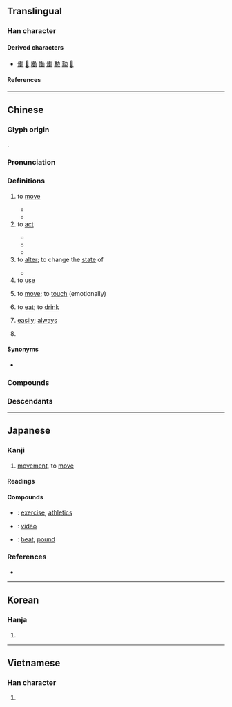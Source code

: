 {{also|动|働|重力}}
{{character info}}
==Translingual==

===Han character===
{{Han char|rn=19|rad=力|as=09|sn=11|four=24127|canj=HGKS|ids=⿰重力}}

====Derived characters====
* [[働]] [[𠘃]] [[㗢]] [[慟]] [[㷲]] [[憅]] [[勲]] [[𧜻]]

====References====
{{Han ref|kx=0148.140|dkj=02390|dj=0333.240|hdz=10375.060|uh=52D5}}

----

==Chinese==
{{zh-forms|s=动|alt=𨔝,㣫,勭}}

===Glyph origin===
{{Han etym}}
{{Han compound|重|力|c1=p|c2=s|t2=strength|ls=psc}}.

===Pronunciation===
{{zh-pron
|m=dòng
|ma=y
|m-s=dong4
|dg=дун3
|c=dung6
|c-t=uung5
|g=tung5
|h=pfs=thûng/thung;gd=tung1/tung4
|j=dung3
|mb=dòng
|md=dông
|mn=qz,jj:tǎng/tw,xm,zz:tāng/qz,jj:tǒng/tw,xm,zz:tōng
|mn_note=tǎng/tāng - vernacular; tǒng/tōng - literary
|mn-t=tang6/dang6/dong6
|mn-t_note=dang6/tang6 - vernacular; dong6 - literary
|x=dong5/dong4
|x_note=dong5 - vernacular; dong4 - literary
|w=3don
|mc=y
|oc=y
|cat=v,n
}}

===Definitions===
{{zh-hanzi}}

# {{lb|zh|transitive|or|intransitive}} to [[move]]
#: {{zh-x|坐 著[着]{zhe} 不 動|to sit still and not move}}
#: {{zh-x|我 的 東西{xi} 你 不要 動。|Don't move my stuff.}}
#* {{zh-x|五月 斯螽 動 股，六月 莎雞 振羽。|In the fifth month, the locust '''moves''' its legs;<br/>In the sixth month, the spinner sounds its wings.|ref=Shijing}}
#* {{zh-x|啊！微風 吹 動 了 我 的 頭髮，教 我 如何 不 想 她？||ref='''1920''', {{w|Liu Bannong}}, {{lang|zh|教我如何不想她}}}}
# to [[act]]
#: {{zh-x|輕舉妄動|to act rashly}}
#* {{zh-x|為{wéi} 民 父母，使 民 盼盼 然，將 終歲 勤動，不 得 以 養 父母。|When the parent of the people causes the people to wear looks of distress, and, after the whole year's toil, yet not to be able to nourish their parents[...]|ref=Mencius}}
#* {{zh-x|故 兵 以 詐 立，以 利 動，以 分合 為{wéi} 變 者 也。||ref=Sunzi}}
#* {{zh-x|農村 各 類 互助 合作 組織 和 各 階層 群眾，已經 程度 不同 地 普遍 地 動 起來 了。|With the rise and spread of rural co-operation, mutual-aid and co-operative organizations of various types and the people of various strata in the rural areas are all on the move to a greater or lesser degree.|ref='''1955''', {{w2|zh|毛澤東}} ({{w|Mao Zedong}}), {{lang|zh|《關於農業合作化問題》}} (On the co-operative transformation of agriculture), {{w2|zh|pref=《|毛澤東選集|suf=》}}. English translation based on the [https://www.marxists.org/reference/archive/mao/selected-works/volume-5/mswv5_44.htm Foreign Languages Press edition]}}
# to [[alter]]; to change the [[state]] of
#: {{zh-x|改動|to alter}}
#: {{zh-x|誰 動 過 我 的 電腦？|Who used my computer (and changed things on it)?}}
#* {{zh-x|十三 大 政治 報告 是 經過 黨 的 代表 大會 通過 的，一 個 字 都 不能 動。||ref={{cite-journal|date=5 Oct 2012|issue=10|ISSN=1004-3799|magazine={{lang|zh|记者观察}}|author={{lang|zh|李颖}}|title={{lang|zh|邓小平：十三大政治报告，“一个字都不能动”}}|page=64}}}}
# to [[use]]
#: {{zh-x|動筆|to write}}
#: {{zh-x|動腦筋|to use one's head}}
# to [[move]]; to [[touch]] (emotionally)
#: {{zh-x|動人|moving}}
#: {{zh-x|不 為{wéi} 親情 所 動}}
# {{lb|zh|dialectal|chiefly in the negative}} to [[eat]]; to [[drink]]
#: {{zh-x|不 動 葷腥|}}
# {{lb|zh|literary}} [[easily]]; [[always]]
#: {{zh-x|動 以 萬 計|}}
# {{lb|zh|grammar}} {{zh-abbrev|動詞|[[verb]]}}

====Synonyms====
* {{qualifier|Cantonese|to move}} {{zh-l|喐|tr=juk1}}

===Compounds===
{{zh-der|動不動|動不得|動亂|動人:moving, touching|動人心弦|動作:action, movement, motion|動作片|動兵|動刑|動力|動力學|動力機|動勁兒|動口|動向|動員:to mobilise|動問:to query|動嘴|動土|動工|動彈|動心|動心眼兒|動念|動怒|動情|動感|動態|動態助詞|動手:to touch/hit/get to work|動手動腳|動手術|動換|動搖|動支|動機:motive, intention|動武|動氣|動滑輪|動火|動物:animal|動物園:zoo|動物學:zoology|動物油|動物澱粉|動物纖維|動產|動用|動畫|動畫片|動目|動窩|動筆|動粗|動聽|動肝火|動能|動脈:artery|動脈硬化|動腦筋|動蕩:turbulent, unrest|動詞:verb|動議|動身:to start, to set out|動輒|動輪|動轉|動量|動量詞|動電學|動靜:movement, activity|動響|動魄驚心|不動尊|不動產|主動|主動式|主動脈|互動|互動式|他動|他動詞|傳動|傳動帶|傳動比|傾動|內動詞|出動|制動器|助動詞|動事|動使|動刀|動刀兵|動勁|動勞|動勢|動名詞|動員令|動因|動容|動干戈|動息|動情素|動意|動憚|動手腳|動撣|動植物|動止|動漫畫|動煩|動熱|動物膠|動盪|動脈瘤|動腦|動興|動舌|動遷戶|動魄|勞動|勞動力|勞動日|勞動節|勞動者|半自動|原動力|反動|同動詞|哄動|地動|地動儀|外動詞|大動亂|大動作|大動脈|天動說|好動|妄動|小動作|帶動|帶動唱|引動|律動|律動感|心動|快動作|悸動|感動|慢動作|扇動|打動|扭動|抖動|抽動|拂動|拱動|挑動|挪動|挫動|振動|掀動|推動|揮動|搏動|搐動|搖動|搬動|撥動|撩動|撼動|擺動|擺動波|擾動|攪動|改動|啟動|晃動|暴動|更動|橈動脈|機動|機動性|歆動|泛動|波動|洶動|活動|流動|流動性|浮動|減動|滑動|滑動面|滾動|激動|烘動|煽動|牽動|生動|異動|發動|發動機|盲動|移動|竄動|策動|總動員|翕動|翻動|聳動|肺動脈|胎動|能動|脈動|脈動星|自動|自動化|自動門|興動|舉動|舞動|萌動|蟻動|蠕動|蠢動|行動|行動派|衝動|被動|被動式|觸動|說動|調動|譟動|警動|變動|賣動|走動|起動|起動器|跳動|躁動|躍動|轉動|轟動|運動|運動員|運動場|運動家|運動會|運動衫|運動鞋|過動兒|那動|閃動|開動|雷動|電動|電動機|電動車|震動|靈動|章動|響動兒|頸動脈|顫動|風動|飄動|騷動|驅動|驚動|鬆動|鬧動|鬨動|魄動|鼓動|攝動|意動用法|一舉一動|不為所動|大動肝火|大動干戈|勞師動眾|使動|巋然不動|手動}}

===Descendants===
{{CJKV||どう|동|động}}

{{zh-cat|Beginning}}

----

==Japanese==

===Kanji===
{{ja-kanji|grade=3|rs=力09}}

# [[movement]], to [[move]]

====Readings====
{{ja-readings
|goon=ず<づ
|kanon=とう<とう
|kanyoon=どう<どう
|kun=うご-く, うご-かす, うご-き, やや-もすれば
|nanori=るぎ, いつ
}}

====Compounds====
{{der-top|Compounds}}
* {{ja-r|運%動|うん%どう}}: [[exercise]], [[athletics]]
* {{ja-r|動%画|どう%が}}: [[video]]
* {{ja-r|鼓%動|こ%どう}}: [[beat]], [[pound]]
{{der-bottom}}

===References===
* {{R:DKJ|動}}

----

==Korean==

===Hanja===
{{ko-hanja|[[움직이다|움직일]]|동}}

# {{hanja form of|동|[[move]]}}

----

==Vietnamese==

===Han character===
{{vi-readings|reading=[[động]], [[đụng]]|rs=力09}}

# {{rfdef|vi|sort=力09}}